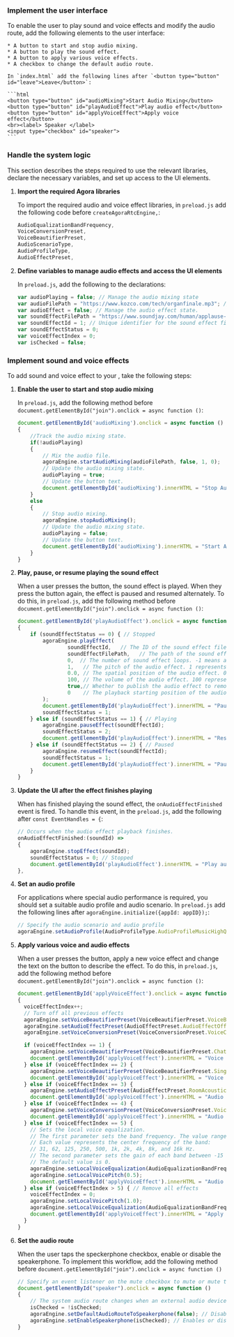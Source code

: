 <PlatformWrapper platform="electron">

### Implement the user interface

To enable the user to play sound and voice effects and modify the audio route, add the following elements to the user interface:

    * A button to start and stop audio mixing.
    * A button to play the sound effect.
    * A button to apply various voice effects.
    * A checkbox to change the default audio route.

    In `index.html` add the following lines after `<button type="button" id="leave">Leave</button>`:

    ```html
    <button type="button" id="audioMixing">Start Audio Mixing</button>
    <button type="button" id="playAudioEffect">Play audio effect</button>
    <button type="button" id="applyVoiceEffect">Apply voice effect</button>
    <br><label> Speaker </label>
    <input type="checkbox" id="speaker">
    ```
    
### Handle the system logic

This section describes the steps required to use the relevant libraries, declare the necessary variables, and set up access to the UI elements.

1. **Import the required Agora libraries**
    
    To import the required <Vg k= "COMPANY"/> audio and voice effect libraries, in `preload.js` add the following code before `createAgoraRtcEngine,`:
    
    ```javascript
    AudioEqualizationBandFrequency,
    VoiceConversionPreset,
    VoiceBeautifierPreset,
    AudioScenarioType,
    AudioProfileType,
    AudioEffectPreset,
    ```

1. **Define variables to manage audio effects and access the UI elements**

    In `preload.js`, add the following to the declarations:

    ```javascript
    var audioPlaying = false; // Manage the audio mixing state
    var audioFilePath = "https://www.kozco.com/tech/organfinale.mp3"; // URL or path to the audio mixing file
    var audioEffect = false; // Manage the audio effect state.
    var soundEffectFilePath = "https://www.soundjay.com/human/applause-01.mp3"; // URL or path to the sound effect
    var soundEffectId = 1; // Unique identifier for the sound effect file
    var soundEffectStatus = 0;
    var voiceEffectIndex = 0;
    var isChecked = false;
    ```

### Implement sound and voice effects

To add sound and voice effect to your <Vpl k="CLIENT" />, take the following steps:

1. **Enable the user to start and stop audio mixing**
        
    In `preload.js`, add the following method before `document.getElementById("join").onclick = async function ()`:
        
    ```javascript
    document.getElementById('audioMixing').onclick = async function ()
    {
        //Track the audio mixing state.
        if(!audioPlaying)
        {
            // Mix the audio file. 
            agoraEngine.startAudioMixing(audioFilePath, false, 1, 0);
            // Update the audio mixing state.
            audioPlaying = true;
            // Update the button text.
            document.getElementById('audioMixing').innerHTML = "Stop Audio Mixing";
        }
        else
        {
            // Stop audio mixing.
            agoraEngine.stopAudioMixing();
            // Update the audio mixing state.
            audioPlaying = false;
            // Update the button text.
            document.getElementById('audioMixing').innerHTML = "Start Audio Mixing";
        }   
    }
    ```

1. **Play, pause, or resume playing the sound effect**

    When a user presses the button, the sound effect is played. When they press the button again, the effect is paused and resumed alternately. To do this, in `preload.js`, add the following method before `document.getElementById("join").onclick = async function ()`:

    ```javascript
    document.getElementById('playAudioEffect').onclick = async function ()
    {
        if (soundEffectStatus == 0) { // Stopped
            agoraEngine.playEffect(
                    soundEffectId,   // The ID of the sound effect file.
                    soundEffectFilePath,   // The path of the sound effect file.
                    0,  // The number of sound effect loops. -1 means an infinite loop. 0 means once.
                    1,   // The pitch of the audio effect. 1 represents the original pitch.
                    0.0, // The spatial position of the audio effect. 0.0 represents that the audio effect plays in the front.
                    100, // The volume of the audio effect. 100 represents the original volume.
                    true,// Whether to publish the audio effect to remote users.
                    0    // The playback starting position of the audio effect file in ms.
            );
            document.getElementById('playAudioEffect').innerHTML = "Pause sound effect";
            soundEffectStatus = 1;
        } else if (soundEffectStatus == 1) { // Playing
            agoraEngine.pauseEffect(soundEffectId);
            soundEffectStatus = 2;
            document.getElementById('playAudioEffect').innerHTML = "Resume sound effect";
        } else if (soundEffectStatus == 2) { // Paused
            agoraEngine.resumeEffect(soundEffectId);
            soundEffectStatus = 1;
            document.getElementById('playAudioEffect').innerHTML = "Pause sound effect";
        }
    }
    ```

1. **Update the UI after the effect finishes playing**

    When <Vg k="VSDK" /> has finished playing the sound effect, the `onAudioEffectFinished` event is fired. To handle this event, in the `preload.js`, add the following after `const EventHandles = {`:

    ```javascript
    // Occurs when the audio effect playback finishes.
    onAudioEffectFinished:(soundId) =>
    {
        agoraEngine.stopEffect(soundId);
        soundEffectStatus = 0; // Stopped
        document.getElementById('playAudioEffect').innerHTML = "Play audio effect";
    },
    ```
1. **Set an audio profile**

    For applications where special audio performance is required, you should set a suitable audio profile and audio scenario. In `preload.js` add the following lines after `agoraEngine.initialize({appId: appID});`:

    ```javascript
    // Specify the audio scenario and audio profile
    agoraEngine.setAudioProfile(AudioProfileType.AudioProfileMusicHighQualityStereo,AudioScenarioType.AudioScenarioGameStreaming);
    ```

1. **Apply various voice and audio effects**

    When a user presses the button, apply a new voice effect and change the text on the button to describe the effect. To do this, in `preload.js`, add the following method before `document.getElementById("join").onclick = async function ()`:

    ```javascript
   document.getElementById('applyVoiceEffect').onclick = async function ()
   {
      voiceEffectIndex++;
      // Turn off all previous effects
      agoraEngine.setVoiceBeautifierPreset(VoiceBeautifierPreset.VoiceBeautifierOff);
      agoraEngine.setAudioEffectPreset(AudioEffectPreset.AudioEffectOff);
      agoraEngine.setVoiceConversionPreset(VoiceConversionPreset.VoiceConversionOff);

      if (voiceEffectIndex == 1) {
        agoraEngine.setVoiceBeautifierPreset(VoiceBeautifierPreset.ChatBeautifierMagnetic);
        document.getElementById('applyVoiceEffect').innerHTML = "Voice effect: Chat Beautifier";
      } else if (voiceEffectIndex == 2) {
        agoraEngine.setVoiceBeautifierPreset(VoiceBeautifierPreset.SingingBeautifier);
        document.getElementById('applyVoiceEffect').innerHTML = "Voice effect: Singing Beautifier";
      } else if (voiceEffectIndex == 3) {
        agoraEngine.setAudioEffectPreset(AudioEffectPreset.RoomAcousticsStudio);
        document.getElementById('applyVoiceEffect').innerHTML = "Audio effect: Recording Studio";
      } else if (voiceEffectIndex == 4) {
        agoraEngine.setVoiceConversionPreset(VoiceConversionPreset.VoiceChangerSolid);
        document.getElementById('applyVoiceEffect').innerHTML = "Audio effect: Steady voice";
      } else if (voiceEffectIndex == 5) {
        // Sets the local voice equalization.
        // The first parameter sets the band frequency. The value ranges between 0 and 9.
        // Each value represents the center frequency of the band: 
        // 31, 62, 125, 250, 500, 1k, 2k, 4k, 8k, and 16k Hz.
        // The second parameter sets the gain of each band between -15 and 15 dB.
        // The default value is 0.
        agoraEngine.setLocalVoiceEqualization(AudioEqualizationBandFrequency.AudioEqualizationBand62, 10);
        agoraEngine.setLocalVoicePitch(0.5);
        document.getElementById('applyVoiceEffect').innerHTML = "Audio effect: Voice Equalization";
      } else if (voiceEffectIndex > 5) { // Remove all effects
        voiceEffectIndex = 0;
        agoraEngine.setLocalVoicePitch(1.0);
        agoraEngine.setLocalVoiceEqualization(AudioEqualizationBandFrequency.AudioEqualizationBand250, 1);
        document.getElementById('applyVoiceEffect').innerHTML = "Apply voice effect";
      }
    }
    ```

1. **Set the audio route**

    When the user taps the speckerphone checkbox, enable or disable the speakerphone. To implement this workflow, add the following method before `document.getElementById("join").onclick = async function ()`

    ```javascript
    // Specify an event listener on the mute checkbox to mute or mute the remote user.
    document.getElementById("speaker").onclick = async function ()
    {
        // The system audio route changes when an external audio device, such as a headphone or a Bluetooth audio device, is connected.
        isChecked = !isChecked;
        agoraEngine.setDefaultAudioRouteToSpeakerphone(false); // Disables the default audio route.
        agoraEngine.setEnableSpeakerphone(isChecked); // Enables or disables the speakerphone temporarily.
    }
    ```
</PlatformWrapper>

